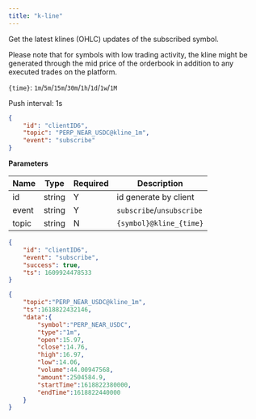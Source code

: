 ```yaml
---
title: "k-line"
---
```


Get the latest klines (OHLC) updates of the subscribed symbol.

Please note that for symbols with low trading activity, the kline might be generated through the mid price of the orderbook in addition to any executed trades on the platform.

`{time}`: `1m`/`5m`/`15m`/`30m`/`1h`/`1d`/`1w`/`1M`

Push interval: 1s

```json
{
    "id": "clientID6",
    "topic": "PERP_NEAR_USDC@kline_1m",
    "event": "subscribe"
}
```

**Parameters**

| Name   | Type   | Required | Description                               |
| ------ | ------ | -------- | ----------------------------------------- |
| id     | string | Y        | id generate by client                     |
| event  | string | Y        | `subscribe`/`unsubscribe`                 |
| topic  | string | N        | `{symbol}@kline_{time}`                   |

<RequestExample>

```json Response
{
    "id": "clientID6",
    "event": "subscribe",
    "success": true,
    "ts": 1609924478533
}
```

</RequestExample>

<ResponseExample>

```json Subscribed Message
{
    "topic":"PERP_NEAR_USDC@kline_1m",
    "ts":1618822432146,
    "data":{
        "symbol":"PERP_NEAR_USDC",
        "type":"1m",
        "open":15.97,
        "close":14.76,
        "high":16.97,
        "low":14.06,
        "volume":44.00947568,
        "amount":2504584.9,
        "startTime":1618822380000,
        "endTime":1618822440000
    }
}
```

</ResponseExample>